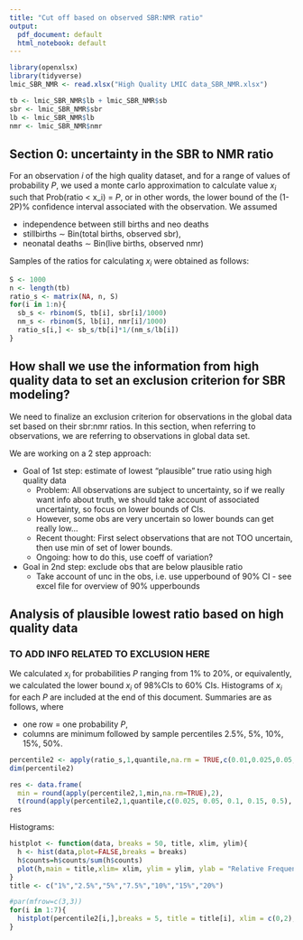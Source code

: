 ```yaml
---
title: "Cut off based on observed SBR:NMR ratio"
output:
  pdf_document: default
  html_notebook: default
---
```


```r
library(openxlsx)
library(tidyverse)
lmic_SBR_NMR <- read.xlsx("High Quality LMIC data_SBR_NMR.xlsx")
```


```r
tb <- lmic_SBR_NMR$lb + lmic_SBR_NMR$sb
sbr <- lmic_SBR_NMR$sbr
lb <- lmic_SBR_NMR$lb
nmr <- lmic_SBR_NMR$nmr
```

## Section 0: uncertainty in the SBR to NMR ratio
For an observation $i$ of the high quality dataset, and for a range of values of probability $P$, we used a monte carlo approximation to calculate value $x_i$ such that Prob(ratio $<$ x_i) = $P$, or in other words, the lower bound of the (1-2P)\% confidence interval associated with the observation. We assumed

- independence between still births and neo deaths
- stillbirths  $\sim$ Bin(total births, observed sbr),
- neonatal deaths $\sim$ Bin(live births, observed nmr)

Samples of the ratios for calculating $x_i$ were obtained as follows: 
```r
S <- 1000
n <- length(tb)
ratio_s <- matrix(NA, n, S)
for(i in 1:n){
  sb_s <- rbinom(S, tb[i], sbr[i]/1000)
  nm_s <- rbinom(S, lb[i], nmr[i]/1000)
  ratio_s[i,] <- sb_s/tb[i]*1/(nm_s/lb[i])
}
```

## How shall we use the information from high quality data to set an exclusion criterion for SBR modeling?

We need to finalize an exclusion criterion for observations in the global data set based on their sbr:nmr ratios. In this section, when referring to observations, we are referring to observations in global data set. 

We are working on a 2 step approach: 

- Goal of 1st step: estimate of lowest "plausible" true ratio using high quality data 
  - Problem: All observations are subject to uncertainty, so if we really want info about truth, we should take account of associated uncertainty, so focus on lower bounds of CIs. 
  - However, some obs are very uncertain so lower bounds can get really low...
   - Recent thought: First select observations that are not TOO uncertain, then use min of set of lower bounds. 
   - Ongoing: how to do this, use coeff of variation?
- Goal in 2nd step: exclude obs that are below plausible ratio
  - Take account of unc in the obs, i.e. use upperbound of 90% CI   - see excel file for overview of 90\% upperbounds

## Analysis of plausible lowest ratio based on high quality data

### TO ADD INFO RELATED TO EXCLUSION HERE 

<!-- For each observation $i$ in the high quality data base, and for probabilities $P$ ranging from 1\% to 20\%, we use a monte carlo approximation to calculate value $x_i$ such that Prob(ratio $<$ x_i) = $P$ (or in other words, the lower bound of the (1-2P)\% confidence interval associated with the observation). We assume -->

<!-- - independence between still births and neo deaths -->
<!-- - stillbirths  $\sim$ Bin(total births, observed sbr), -->
<!-- - neonatal deaths $\sim$ Bin(live births, observed nmr) -->

<!-- Samples of the ratios for calculating $x_i$ are obtained as follows:  -->
<!-- ```{r} -->
<!-- S <- 1000 -->
<!-- n <- length(tb) -->
<!-- ratio_s <- matrix(NA, n, S) -->
<!-- for(i in 1:n){ -->
<!--   sb_s <- rbinom(S, tb[i], sbr[i]/1000) -->
<!--   nm_s <- rbinom(S, lb[i], nmr[i]/1000) -->
<!--   ratio_s[i,] <- sb_s/tb[i]*1/(nm_s/lb[i]) -->
<!-- } -->
<!-- ``` -->

We calculated $x_i$ for probabilities $P$ ranging from 1\% to 20\%, or equivalently, we calculated the lower bound $x_i$ of 98\%CIs to 60\% CIs. Histograms of $x_i$ for each $P$ are included at the end of this document. 
Summaries are as follows, where

- one row = one probability $P$, 
- columns are minimum followed by sample percentiles 2.5%, 5%, 10%, 15%, 50%. 

```r
percentile2 <- apply(ratio_s,1,quantile,na.rm = TRUE,c(0.01,0.025,0.05,0.075,0.1,0.15,0.2))
dim(percentile2)

res <- data.frame(
  min = round(apply(percentile2,1,min,na.rm=TRUE),2),
  t(round(apply(percentile2,1,quantile,c(0.025, 0.05, 0.1, 0.15, 0.5), na.rm=TRUE),2)))
res
```




Histograms:
```r
histplot <- function(data, breaks = 50, title, xlim, ylim){
  h <- hist(data,plot=FALSE,breaks = breaks)
  h$counts=h$counts/sum(h$counts)
  plot(h,main = title,xlim= xlim, ylim = ylim, ylab = "Relative Frequency",xlab = "SBR:NMR")
}
title <- c("1%","2.5%","5%","7.5%","10%","15%","20%")

#par(mfrow=c(3,3))
for(i in 1:7){
  histplot(percentile2[i,],breaks = 5, title = title[i], xlim = c(0,2),ylim = c(0,0.5))
}
```


